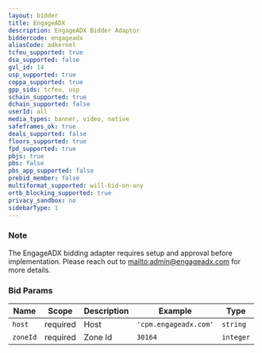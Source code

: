```yaml
---
layout: bidder
title: EngageADX
description: EngageADX Bidder Adaptor
biddercode: engageadx
aliasCode: adkernel
tcfeu_supported: true
dsa_supported: false
gvl_id: 14
usp_supported: true
coppa_supported: true
gpp_sids: tcfeu, usp
schain_supported: true
dchain_supported: false
userId: all
media_types: banner, video, native
safeframes_ok: true
deals_supported: false
floors_supported: true
fpd_supported: true
pbjs: true
pbs: false
pbs_app_supported: false
prebid_member: false
multiformat_supported: will-bid-on-any
ortb_blocking_supported: true
privacy_sandbox: no
sidebarType: 1
---
```


### Note

The EngageADX bidding adapter requires setup and approval before implementation. Please reach out to [mailto:admin@engageadx.com](admin@engageadx.com) for more details.

### Bid Params


| Name     | Scope    | Description           | Example                   | Type     |
|----------|----------|-----------------------|---------------------------|----------|
| `host`   | required | Host | `'cpm.engageadx.com'` | `string` |
| `zoneId` | required | Zone Id           | `30164`                 | `integer` |
